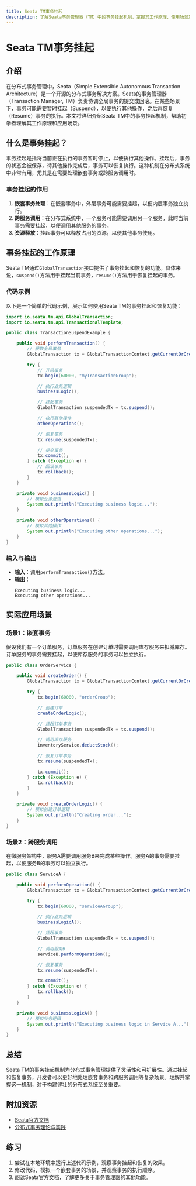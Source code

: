 ```yaml
---
title: Seata TM事务挂起
description: 了解Seata事务管理器（TM）中的事务挂起机制，掌握其工作原理、使用场景及实际应用。
---
```


# Seata TM事务挂起

## 介绍

在分布式事务管理中，Seata（Simple Extensible Autonomous Transaction Architecture）是一个开源的分布式事务解决方案。Seata的事务管理器（Transaction Manager, TM）负责协调全局事务的提交或回滚。在某些场景下，事务可能需要暂时挂起（Suspend），以便执行其他操作，之后再恢复（Resume）事务的执行。本文将详细介绍Seata TM中的事务挂起机制，帮助初学者理解其工作原理和应用场景。

## 什么是事务挂起？

事务挂起是指将当前正在执行的事务暂时停止，以便执行其他操作。挂起后，事务的状态会被保存，待其他操作完成后，事务可以恢复执行。这种机制在分布式系统中非常有用，尤其是在需要处理嵌套事务或跨服务调用时。

### 事务挂起的作用

1. **嵌套事务处理**：在嵌套事务中，外层事务可能需要挂起，以便内层事务独立执行。
2. **跨服务调用**：在分布式系统中，一个服务可能需要调用另一个服务，此时当前事务需要挂起，以便调用其他服务的事务。
3. **资源释放**：挂起事务可以释放占用的资源，以便其他事务使用。

## 事务挂起的工作原理

Seata TM通过`GlobalTransaction`接口提供了事务挂起和恢复的功能。具体来说，`suspend()`方法用于挂起当前事务，`resume()`方法用于恢复挂起的事务。

### 代码示例

以下是一个简单的代码示例，展示如何使用Seata TM的事务挂起和恢复功能：

```java
import io.seata.tm.api.GlobalTransaction;
import io.seata.tm.api.TransactionalTemplate;

public class TransactionSuspendExample {

    public void performTransaction() {
        // 获取全局事务
        GlobalTransaction tx = GlobalTransactionContext.getCurrentOrCreate();

        try {
            // 开启事务
            tx.begin(60000, "myTransactionGroup");

            // 执行业务逻辑
            businessLogic();

            // 挂起事务
            GlobalTransaction suspendedTx = tx.suspend();

            // 执行其他操作
            otherOperations();

            // 恢复事务
            tx.resume(suspendedTx);

            // 提交事务
            tx.commit();
        } catch (Exception e) {
            // 回滚事务
            tx.rollback();
        }
    }

    private void businessLogic() {
        // 模拟业务逻辑
        System.out.println("Executing business logic...");
    }

    private void otherOperations() {
        // 模拟其他操作
        System.out.println("Executing other operations...");
    }
}
```

### 输入与输出

- **输入**：调用`performTransaction()`方法。
- **输出**：
  ```
  Executing business logic...
  Executing other operations...
  ```

## 实际应用场景

### 场景1：嵌套事务

假设我们有一个订单服务，订单服务在创建订单时需要调用库存服务来扣减库存。订单服务的事务需要挂起，以便库存服务的事务可以独立执行。

```java
public class OrderService {

    public void createOrder() {
        GlobalTransaction tx = GlobalTransactionContext.getCurrentOrCreate();

        try {
            tx.begin(60000, "orderGroup");

            // 创建订单
            createOrderLogic();

            // 挂起订单事务
            GlobalTransaction suspendedTx = tx.suspend();

            // 调用库存服务
            inventoryService.deductStock();

            // 恢复订单事务
            tx.resume(suspendedTx);

            tx.commit();
        } catch (Exception e) {
            tx.rollback();
        }
    }

    private void createOrderLogic() {
        // 模拟创建订单逻辑
        System.out.println("Creating order...");
    }
}
```

### 场景2：跨服务调用

在微服务架构中，服务A需要调用服务B来完成某些操作。服务A的事务需要挂起，以便服务B的事务可以独立执行。

```java
public class ServiceA {

    public void performOperation() {
        GlobalTransaction tx = GlobalTransactionContext.getCurrentOrCreate();

        try {
            tx.begin(60000, "serviceAGroup");

            // 执行业务逻辑
            businessLogicA();

            // 挂起事务
            GlobalTransaction suspendedTx = tx.suspend();

            // 调用服务B
            serviceB.performOperation();

            // 恢复事务
            tx.resume(suspendedTx);

            tx.commit();
        } catch (Exception e) {
            tx.rollback();
        }
    }

    private void businessLogicA() {
        // 模拟业务逻辑
        System.out.println("Executing business logic in Service A...");
    }
}
```

## 总结

Seata TM的事务挂起机制为分布式事务管理提供了灵活性和可扩展性。通过挂起和恢复事务，开发者可以更好地处理嵌套事务和跨服务调用等复杂场景。理解并掌握这一机制，对于构建健壮的分布式系统至关重要。

## 附加资源

- [Seata官方文档](https://seata.io/zh-cn/docs/overview/what-is-seata.html)
- [分布式事务理论与实践](https://www.oreilly.com/library/view/distributed-systems-principles/9781492043015/)

## 练习

1. 尝试在本地环境中运行上述代码示例，观察事务挂起和恢复的效果。
2. 修改代码，模拟一个嵌套事务的场景，并观察事务的执行顺序。
3. 阅读Seata官方文档，了解更多关于事务管理器的其他功能。
